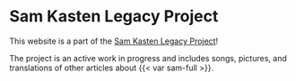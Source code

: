 # Sam Kasten Legacy Project {.unnumbered}

This website is a part of the [Sam Kasten Legacy Project](https://sjspielman.github.io/sam-kasten/)!

The project is an active work in progress and includes songs, pictures, and translations of other articles about {{< var sam-full >}}.
